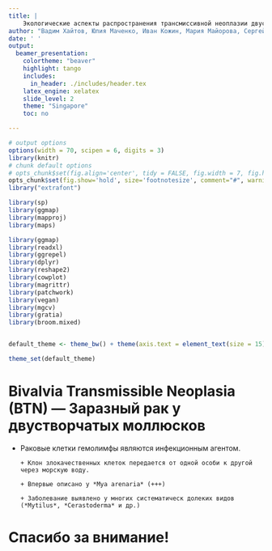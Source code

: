 ```yaml
---
title: |
    Экологические аспекты распространения трансмиссивной неоплазии двустворчатых моллюсков (BTN) в поселениях мидий Тауйской губы Охотского моря
author: "Вадим Хайтов, Юлия Маченко, Иван Кожин, Мария Майорова, Сергей Маловенда, Петр Стрелков"
date: ' '
output:
  beamer_presentation:
    colortheme: "beaver"
    highlight: tango
    includes:
      in_header: ./includes/header.tex
    latex_engine: xelatex
    slide_level: 2
    theme: "Singapore"
    toc: no

---
```



```r
# output options
options(width = 70, scipen = 6, digits = 3)
library(knitr)
# chunk default options
# opts_chunk$set(fig.align='center', tidy = FALSE, fig.width = 7, fig.height = 3, warning = FALSE)
opts_chunk$set(fig.show='hold', size='footnotesize', comment="#", warning=FALSE, message=FALSE, dev='cairo_pdf', cache = TRUE, echo = FALSE)
library("extrafont")
```




```r

library(sp)
library(ggmap)
library(mapproj)
library(maps)

library(ggmap)
library(readxl)
library(ggrepel)
library(dplyr)
library(reshape2)
library(cowplot)
library(magrittr)
library(patchwork)
library(vegan)
library(mgcv)
library(gratia)
library(broom.mixed) 


default_theme <- theme_bw() + theme(axis.text = element_text(size = 15), axis.title = element_text(size = 20) )

theme_set(default_theme)

```

# Bivalvia Transmissible Neoplasia (BTN) — Заразный рак у двустворчатых моллюсков


\columnsbegin
  \column{0.5\textwidth} 
      + Раковые клетки гемолимфы являются инфекционным агентом.
      
      + Клон злокачественных клеток передается от одной особи к другой через морскую воду.

      + Впервые описано у *Mya arenaria* (+++)
      
      + Заболевание выявлено у многих систематическ долеких видов (*Mytilus*, *Cerastoderma* и др.)

  \column{0.48\textwidth}

  \begin{figure}
      \centering
          \includegraphics[width=\textwidth,height=0.7\textheight,keepaspectratio]{./figure/Place_holder.png}

  \end{figure}

\columnsend


# Спасибо за внимание! 

